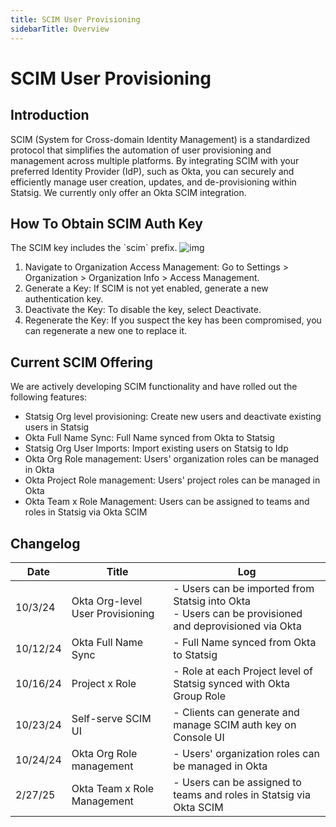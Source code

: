 ```yaml
---
title: SCIM User Provisioning
sidebarTitle: Overview
---
```



# SCIM User Provisioning

## Introduction

SCIM (System for Cross-domain Identity Management) is a standardized protocol that simplifies the automation of user provisioning and management across multiple platforms.
By integrating SCIM with your preferred Identity Provider (IdP), such as Okta,
you can securely and efficiently manage user creation, updates, and de-provisioning within Statsig.
We currently only offer an Okta SCIM integration.

## How To Obtain SCIM Auth Key

<Info>
The SCIM key includes the `scim` prefix.
</Info>

<Frame>
  <img src="/images/okta_scim_steps/scim-access.png" alt="img" />
</Frame>

1. Navigate to Organization Access Management:
   Go to Settings > Organization > Organization Info > Access Management.
2. Generate a Key:
   If SCIM is not yet enabled, generate a new authentication key.
3. Deactivate the Key:
   To disable the key, select Deactivate.
4. Regenerate the Key:
   If you suspect the key has been compromised, you can regenerate a new one to replace it.

## Current SCIM Offering

We are actively developing SCIM functionality and have rolled out the following features:

- Statsig Org level provisioning: Create new users and deactivate existing users in Statsig
- Okta Full Name Sync: Full Name synced from Okta to Statsig
- Statsig Org User Imports: Import existing users on Statsig to Idp
- Okta Org Role management: Users' organization roles can be managed in Okta
- Okta Project Role management: Users' project roles can be managed in Okta
- Okta Team x Role Management: Users can be assigned to teams and roles in Statsig via Okta SCIM

## Changelog

| Date     | Title                            | Log                                                                                                      |
| -------- | -------------------------------- | -------------------------------------------------------------------------------------------------------- |
| 10/3/24  | Okta Org-level User Provisioning | - Users can be imported from Statsig into Okta<br/>- Users can be provisioned and deprovisioned via Okta |
| 10/12/24 | Okta Full Name Sync              | - Full Name synced from Okta to Statsig                                                                  |
| 10/16/24 | Project x Role                   | - Role at each Project level of Statsig synced with Okta Group Role                                      |
| 10/23/24 | Self-serve SCIM UI               | - Clients can generate and manage SCIM auth key on Console UI                                            |
| 10/24/24 | Okta Org Role management         | - Users' organization roles can be managed in Okta                                                       |
| 2/27/25  | Okta Team x Role Management      | - Users can be assigned to teams and roles in Statsig via Okta SCIM                                      |
